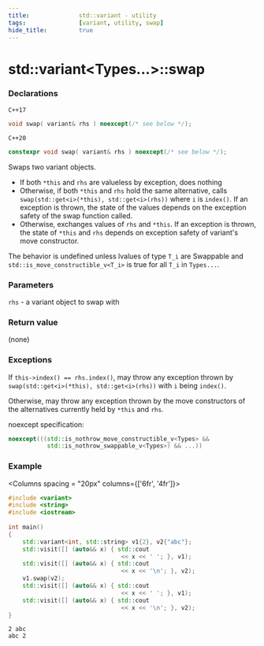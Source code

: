 ```yaml
---
title:				std::variant - utility
tags:				[variant, utility, swap]
hide_title:			true
---
```



# std::variant&lt;Types...>::swap

### Declarations
`C++17`
```cpp
void swap( variant& rhs ) noexcept(/* see below */);
```
`C++20`
```cpp
constexpr void swap( variant& rhs ) noexcept(/* see below */);
```

Swaps two variant objects.

* If both `*this` and `rhs` are valueless by exception, does nothing
* Otherwise, if both `*this` and `rhs` hold the same alternative, calls `swap(std::get<i>(*this), std::get<i>(rhs))` where `i` is `index()`.
    If an exception is thrown, the state of the values depends on the exception safety of the swap function called.
* Otherwise, exchanges values of `rhs` and `*this`. If an exception is thrown, the state of `*this` and `rhs` depends on exception safety of variant's move constructor.

The behavior is undefined unless lvalues of type `T_i` are Swappable and `std::is_move_constructible_v<T_i>` is true for all `T_i` in `Types...`.

### Parameters
`rhs`	-	a variant object to swap with

### Return value
(none)


### Exceptions

If `this->index() == rhs.index()`, may throw any exception thrown by `swap(std::get<i>(*this), std::get<i>(rhs))` with `i` being `index()`.

Otherwise, may throw any exception thrown by the move constructors of the alternatives currently held by `*this` and `rhs`.

noexcept specification:  
```cpp
noexcept(((std::is_nothrow_move_constructible_v<Types> &&
           std::is_nothrow_swappable_v<Types>) && ...))
```

### Example


<Columns spacing = "20px" columns={['6fr', '4fr']}>
<div>

```cpp
#include <variant>
#include <string>
#include <iostream>
 
int main()
{
    std::variant<int, std::string> v1{2}, v2{"abc"}; 
    std::visit([] (auto&& x) { std::cout 
                                << x << ' '; }, v1);
    std::visit([] (auto&& x) { std::cout 
                                << x << '\n'; }, v2);
    v1.swap(v2);
    std::visit([] (auto&& x) { std::cout 
                                << x << ' '; }, v1);
    std::visit([] (auto&& x) { std::cout 
                                << x << '\n'; }, v2);
}
```

</div>
<div>

```plaintext title="Result"
2 abc
abc 2
```

</div>
</Columns>